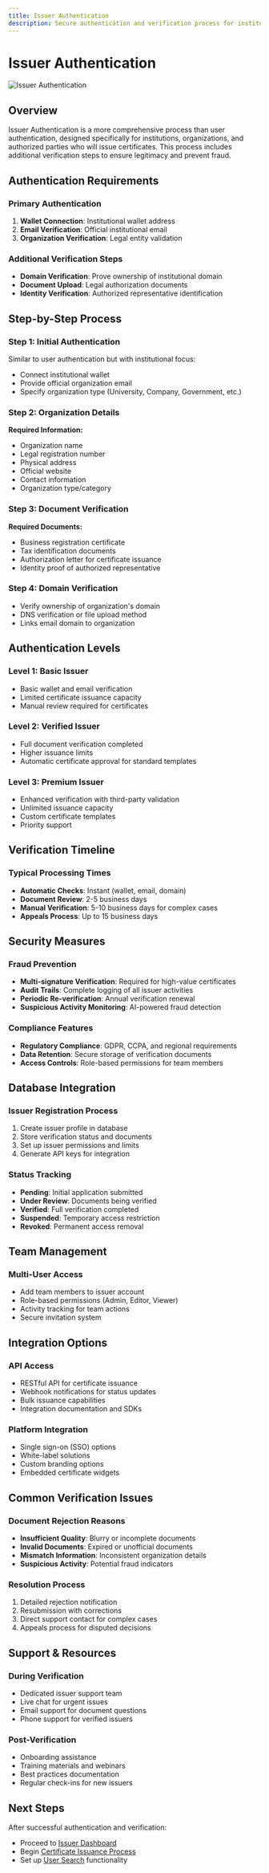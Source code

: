 ```yaml
---
title: Issuer Authentication
description: Secure authentication and verification process for institutional certificate issuers
---
```


# Issuer Authentication

![Issuer Authentication](https://images.unsplash.com/photo-1507003211169-0a1dd7228f2d?w=1200&h=600&fit=crop&crop=center)

## Overview

Issuer Authentication is a more comprehensive process than user authentication, designed specifically for institutions, organizations, and authorized parties who will issue certificates. This process includes additional verification steps to ensure legitimacy and prevent fraud.

## Authentication Requirements

### Primary Authentication
1. **Wallet Connection**: Institutional wallet address
2. **Email Verification**: Official institutional email
3. **Organization Verification**: Legal entity validation

### Additional Verification Steps
- **Domain Verification**: Prove ownership of institutional domain
- **Document Upload**: Legal authorization documents
- **Identity Verification**: Authorized representative identification

## Step-by-Step Process

### Step 1: Initial Authentication
Similar to user authentication but with institutional focus:
- Connect institutional wallet
- Provide official organization email
- Specify organization type (University, Company, Government, etc.)

### Step 2: Organization Details
**Required Information:**
- Organization name
- Legal registration number
- Physical address
- Official website
- Contact information
- Organization type/category

### Step 3: Document Verification
**Required Documents:**
- Business registration certificate
- Tax identification documents
- Authorization letter for certificate issuance
- Identity proof of authorized representative

### Step 4: Domain Verification
- Verify ownership of organization's domain
- DNS verification or file upload method
- Links email domain to organization

## Authentication Levels

### Level 1: Basic Issuer
- Basic wallet and email verification
- Limited certificate issuance capacity
- Manual review required for certificates

### Level 2: Verified Issuer
- Full document verification completed
- Higher issuance limits
- Automatic certificate approval for standard templates

### Level 3: Premium Issuer
- Enhanced verification with third-party validation
- Unlimited issuance capacity
- Custom certificate templates
- Priority support

## Verification Timeline

### Typical Processing Times
- **Automatic Checks**: Instant (wallet, email, domain)
- **Document Review**: 2-5 business days
- **Manual Verification**: 5-10 business days for complex cases
- **Appeals Process**: Up to 15 business days

## Security Measures

### Fraud Prevention
- **Multi-signature Verification**: Required for high-value certificates
- **Audit Trails**: Complete logging of all issuer activities
- **Periodic Re-verification**: Annual verification renewal
- **Suspicious Activity Monitoring**: AI-powered fraud detection

### Compliance Features
- **Regulatory Compliance**: GDPR, CCPA, and regional requirements
- **Data Retention**: Secure storage of verification documents
- **Access Controls**: Role-based permissions for team members

## Database Integration

### Issuer Registration Process
1. Create issuer profile in database
2. Store verification status and documents
3. Set up issuer permissions and limits
4. Generate API keys for integration

### Status Tracking
- **Pending**: Initial application submitted
- **Under Review**: Documents being verified
- **Verified**: Full verification completed
- **Suspended**: Temporary access restriction
- **Revoked**: Permanent access removal

## Team Management

### Multi-User Access
- Add team members to issuer account
- Role-based permissions (Admin, Editor, Viewer)
- Activity tracking for team actions
- Secure invitation system

## Integration Options

### API Access
- RESTful API for certificate issuance
- Webhook notifications for status updates
- Bulk issuance capabilities
- Integration documentation and SDKs

### Platform Integration
- Single sign-on (SSO) options
- White-label solutions
- Custom branding options
- Embedded certificate widgets

## Common Verification Issues

### Document Rejection Reasons
- **Insufficient Quality**: Blurry or incomplete documents
- **Invalid Documents**: Expired or unofficial documents
- **Mismatch Information**: Inconsistent organization details
- **Suspicious Activity**: Potential fraud indicators

### Resolution Process
1. Detailed rejection notification
2. Resubmission with corrections
3. Direct support contact for complex cases
4. Appeals process for disputed decisions

## Support & Resources

### During Verification
- Dedicated issuer support team
- Live chat for urgent issues
- Email support for document questions
- Phone support for verified issuers

### Post-Verification
- Onboarding assistance
- Training materials and webinars
- Best practices documentation
- Regular check-ins for new issuers

## Next Steps

After successful authentication and verification:
- Proceed to [Issuer Dashboard](/docs/issuer-dashboard)
- Begin [Certificate Issuance Process](/docs/certificate-issuance)
- Set up [User Search](/docs/user-search) functionality